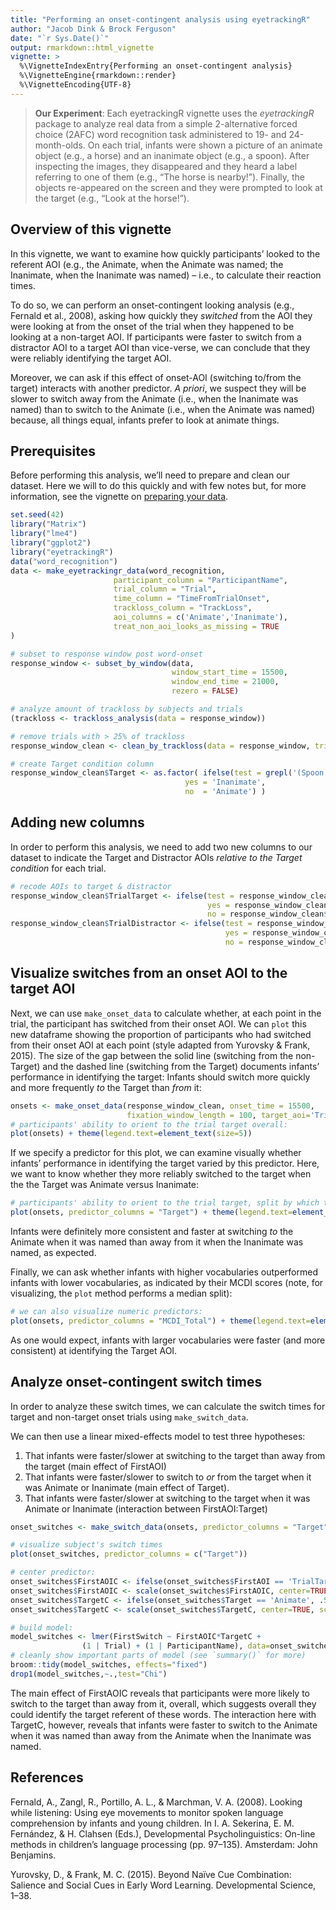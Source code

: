 ```yaml
---
title: "Performing an onset-contingent analysis using eyetrackingR"
author: "Jacob Dink & Brock Ferguson"
date: "`r Sys.Date()`"
output: rmarkdown::html_vignette
vignette: >
  %\VignetteIndexEntry{Performing an onset-contingent analysis}
  %\VignetteEngine{rmarkdown::render}
  %\VignetteEncoding{UTF-8}
---
```


> **Our Experiment**: Each eyetrackingR vignette uses the *eyetrackingR* package to analyze real data from a simple 2-alternative forced choice (2AFC) word recognition task administered to 19- and 24-month-olds.
> On each trial, infants were shown a picture of an animate object (e.g., a horse) and an inanimate object (e.g., a spoon). After inspecting the images, they disappeared and they heard a label referring to one of them (e.g., "The horse is nearby!"). Finally, the objects re-appeared on the screen and they were prompted to look at the target (e.g., "Look at the horse!").

## Overview of this vignette

In this vignette, we want to examine how quickly participants' looked to the referent AOI (e.g., the Animate, when the Animate was named; the Inanimate, when the Inanimate was named) -- i.e., to calculate their reaction times.

To do so, we can perform an onset-contingent looking analysis (e.g., Fernald et al., 2008), asking how quickly they *switched* from the AOI they were looking at from the onset of the trial when they happened to be looking at a non-target AOI. If participants were faster to switch from a distractor AOI to a target AOI than vice-verse, we can conclude that they were reliably identifying the target AOI.

Moreover, we can ask if this effect of onset-AOI (switching to/from the target) interacts with another predictor. *A priori*, we suspect they will be slower to switch away from the Animate (i.e., when the Inanimate was named) than to switch to the Animate (i.e., when the Animate was named) because, all things equal, infants prefer to look at animate things.

## Prerequisites

Before performing this analysis, we'll need to prepare and clean our dataset. Here we will to do this quickly and with few notes but, for more information, see the vignette on [preparing your data](preparing_your_data_vignette.html).

```r
set.seed(42)
library("Matrix")
library("lme4")
library("ggplot2")
library("eyetrackingR")
data("word_recognition")
data <- make_eyetrackingr_data(word_recognition, 
                       participant_column = "ParticipantName",
                       trial_column = "Trial",
                       time_column = "TimeFromTrialOnset",
                       trackloss_column = "TrackLoss",
                       aoi_columns = c('Animate','Inanimate'),
                       treat_non_aoi_looks_as_missing = TRUE
)

# subset to response window post word-onset
response_window <- subset_by_window(data, 
                                    window_start_time = 15500, 
                                    window_end_time = 21000, 
                                    rezero = FALSE)

# analyze amount of trackloss by subjects and trials
(trackloss <- trackloss_analysis(data = response_window))

# remove trials with > 25% of trackloss
response_window_clean <- clean_by_trackloss(data = response_window, trial_prop_thresh = .25)

# create Target condition column
response_window_clean$Target <- as.factor( ifelse(test = grepl('(Spoon|Bottle)', response_window_clean$Trial), 
                                       yes = 'Inanimate', 
                                       no  = 'Animate') )
```

## Adding new columns

In order to perform this analysis, we need to add two new columns to our dataset to indicate the Target and Distractor AOIs *relative to the Target condition* for each trial.

```r
# recode AOIs to target & distractor
response_window_clean$TrialTarget <- ifelse(test = response_window_clean$Target == 'Animate', 
                                            yes = response_window_clean$Animate, 
                                            no = response_window_clean$Inanimate)
response_window_clean$TrialDistractor <- ifelse(test = response_window_clean$Target == 'Animate', 
                                                yes = response_window_clean$Inanimate, 
                                                no = response_window_clean$Animate)
```

## Visualize switches from an onset AOI to the target AOI

Next, we can use `make_onset_data` to calculate whether, at each point in the trial, the participant has switched from their onset AOI. We can `plot` this new dataframe showing the proportion of participants who had switched from their onset AOI at each point (style adapted from Yurovsky & Frank, 2015). The size of the gap between the solid line (switching from the non-Target) and the dashed line (switching from the Target) documents infants' performance in identifying the target: Infants should switch more quickly and more frequently *to* the Target than *from* it:

```r
onsets <- make_onset_data(response_window_clean, onset_time = 15500, 
                          fixation_window_length = 100, target_aoi='TrialTarget')
# participants' ability to orient to the trial target overall:
plot(onsets) + theme(legend.text=element_text(size=5))
```

If we specify a predictor for this plot, we can examine visually whether infants' performance in identifying the target varied by this predictor. Here, we want to know whether they more reliably switched to the target when the the Target was Animate versus Inanimate:

```r
# participants' ability to orient to the trial target, split by which target:
plot(onsets, predictor_columns = "Target") + theme(legend.text=element_text(size=6))
```

Infants were definitely more consistent and faster at switching *to* the Animate when it was named than away from it when the Inanimate was named, as expected.

Finally, we can ask whether infants with higher vocabularies outperformed infants with lower vocabularies, as indicated by their MCDI scores (note, for visualizing, the `plot` method performs a median split):

```r
# we can also visualize numeric predictors:
plot(onsets, predictor_columns = "MCDI_Total") + theme(legend.text=element_text(size=6))
```

As one would expect, infants with larger vocabularies were faster (and more consistent) at identifying the Target AOI.

## Analyze onset-contingent switch times

In order to analyze these switch times, we can calculate the switch times for target and non-target onset trials using `make_switch_data`.

We can then use a linear mixed-effects model to test three hypotheses:

1. That infants were faster/slower at switching to the target than away from the target (main effect of FirstAOI)
2. That infants were faster/slower to switch to *or* from the target when it was Animate or Inanimate (main effect of Target).
3. That infants were faster/slower at switching to the target when it was Animate or Inanimate (interaction between FirstAOI:Target)

```r
onset_switches <- make_switch_data(onsets, predictor_columns = "Target")

# visualize subject's switch times
plot(onset_switches, predictor_columns = c("Target"))

# center predictor:
onset_switches$FirstAOIC <- ifelse(onset_switches$FirstAOI == 'TrialTarget', .5, -.5)
onset_switches$FirstAOIC <- scale(onset_switches$FirstAOIC, center=TRUE, scale=FALSE) 
onset_switches$TargetC <- ifelse(onset_switches$Target == 'Animate', .5, -.5)
onset_switches$TargetC <- scale(onset_switches$TargetC, center=TRUE, scale=FALSE) 

# build model:
model_switches <- lmer(FirstSwitch ~ FirstAOIC*TargetC + 
                (1 | Trial) + (1 | ParticipantName), data=onset_switches, REML=FALSE)
# cleanly show important parts of model (see `summary()` for more)
broom::tidy(model_switches, effects="fixed")
drop1(model_switches,~.,test="Chi")
```

The main effect of FirstAOIC reveals that participants were more likely to switch to the target than away from it, overall, which suggests overall they could identify the target referent of these words. The interaction here with TargetC, however, reveals that infants were faster to switch to the Animate when it was named than away from the Animate when the Inanimate was named.

## References

Fernald, A., Zangl, R., Portillo, A. L., & Marchman, V. A. (2008). Looking while listening: Using eye movements to monitor spoken language comprehension by infants and young children. In I. A. Sekerina, E. M. Fernández, & H. Clahsen (Eds.), Developmental Psycholinguistics: On-line methods in children's language processing (pp. 97–135). Amsterdam: John Benjamins.

Yurovsky, D., & Frank, M. C. (2015). Beyond Naïve Cue Combination: Salience and Social Cues in Early Word Learning. Developmental Science, 1–38.